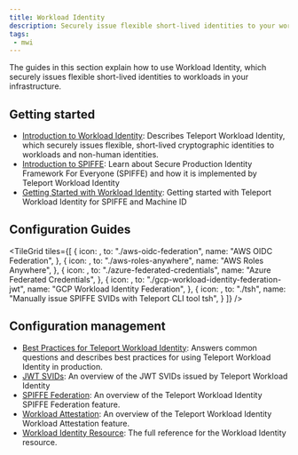 ```yaml
---
title: Workload Identity
description: Securely issue flexible short-lived identities to your workloads
tags:
 - mwi
---
```


The guides in this section explain how to use Workload Identity, which securely
issues flexible short-lived identities to workloads in your infrastructure.

## Getting started
- [Introduction to Workload Identity](./introduction.mdx): Describes Teleport Workload Identity, which securely issues flexible, short-lived cryptographic identities to workloads and non-human identities.
- [Introduction to SPIFFE](./spiffe.mdx): Learn about Secure Production Identity Framework For Everyone (SPIFFE) and how it is implemented by Teleport Workload Identity
- [Getting Started with Workload Identity](./getting-started.mdx): Getting started with Teleport Workload Identity for SPIFFE and Machine ID

## Configuration Guides

<TileGrid
  tiles={[
    {
      icon: <Icon name="awsSvg" size="xl" />,
      to: "./aws-oidc-federation",
      name: "AWS OIDC Federation",
    },
    {
      icon: <Icon name="aws-identity-center.svg" size="xl" />,
      to: "./aws-roles-anywhere",
      name: "AWS Roles Anywhere",
    },
    {
      icon: <Icon name="azure.svg" size="xl" />,
      to: "./azure-federated-credentials",
      name: "Azure Federated Credentials",
    },
    {
      icon: <Icon name="googleCloud.svg" size="xl" />,
      to: "./gcp-workload-identity-federation-jwt",
      name: "GCP Workload Identity Federation",
    },
    {
      icon: <Icon name="code.svg" size="xl" />,
      to: "./tsh",
      name: "Manually issue SPIFFE SVIDs with Teleport CLI tool tsh",
    }
  ]}
/>


## Configuration management
- [Best Practices for Teleport Workload Identity](./best-practices.mdx): Answers common questions and describes best practices for using Teleport Workload Identity in production.
- [JWT SVIDs](./jwt-svids.mdx): An overview of the JWT SVIDs issued by Teleport Workload Identity
- [SPIFFE Federation](./federation.mdx): An overview of the Teleport Workload Identity SPIFFE Federation feature.
- [Workload Attestation](../../reference/workload-identity/workload-identity-api-and-workload-attestation.mdx): An overview of the Teleport Workload Identity Workload Attestation feature.
- [Workload Identity Resource](../../reference/workload-identity/workload-identity-resource.mdx): The full reference for the Workload Identity resource.
